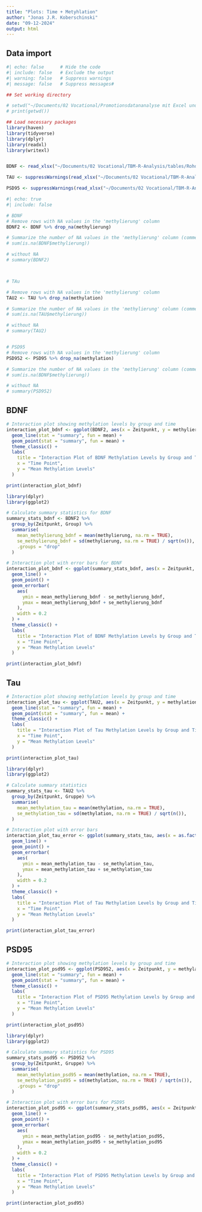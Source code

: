 ```yaml
---
title: "Plots: Time + Metyhlation"
author: "Jonas J.R. Koberschinski"
date: "09-12-2024"
output: html
---
```


## Data import

```r
#| echo: false      # Hide the code
#| include: false   # Exclude the output
#| warning: false   # Suppress warnings
#| message: false   # Suppress messages#

## Set working directory

# setwd("~/Documents/02 Vocational/Promotionsdatananalyse mit Excel und Martin/Rohdaten/")
# print(getwd())

## Load necessary packages
library(haven)
library(tidyverse)
library(dplyr)
library(readxl)
library(writexl)


BDNF <- read_xlsx("~/Documents/02 Vocational/TBM-R-Analysis/tables/Rohdaten/BDNF_Neuroplastizität_Alter_CpGs_ohne_m11_und_p36_mit_verhalten_vollständig_umstrukturiert.xlsx")

TAU <- suppressWarnings(read_xlsx("~/Documents/02 Vocational/TBM-R-Analysis/tables/Rohdaten/TAU_CpGs_mit_verhalten_ohne_p61_p59_p34_p29_umstruk.xlsx"))

PSD95 <- suppressWarnings(read_xlsx("~/Documents/02 Vocational/TBM-R-Analysis/tables/Rohdaten/PSD95_CpGs_mit_verhalten_größer_umstrukturiert.xlsx"))
```

```r
#| echo: true
#| include: false

# BDNF
# Remove rows with NA values in the 'methylierung' column
BDNF2 <- BDNF %>% drop_na(methylierung)

# Summarize the number of NA values in the 'methylierung' column (commented out)
# sum(is.na(BDNF$methylierung))

# without NA
# summary(BDNF2)



# TAu

# Remove rows with NA values in the 'methylierung' column
TAU2 <- TAU %>% drop_na(methylation)

# Summarize the number of NA values in the 'methylierung' column (commented out)
# sum(is.na(TAU$methylierung))

# without NA
# summary(TAU2)


# PSD95
# Remove rows with NA values in the 'methylierung' column
PSD952 <- PSD95 %>% drop_na(methylation)

# Summarize the number of NA values in the 'methylierung' column (commented out)
# sum(is.na(BDNF$methylierung))

# without NA
# summary(PSD952)
```

## BDNF

```r
# Interaction plot showing methylation levels by group and time
interaction_plot_bdnf <- ggplot(BDNF2, aes(x = Zeitpunkt, y = methylierung, group = Group, colour = Group)) +
  geom_line(stat = "summary", fun = mean) +
  geom_point(stat = "summary", fun = mean) +
  theme_classic() +
  labs(
    title = "Interaction Plot of BDNF Methylation Levels by Group and Time",
    x = "Time Point",
    y = "Mean Methylation Levels"
  )

print(interaction_plot_bdnf)
```

```r
library(dplyr)
library(ggplot2)

# Calculate summary statistics for BDNF
summary_stats_bdnf <- BDNF2 %>%
  group_by(Zeitpunkt, Group) %>%
  summarise(
    mean_methylierung_bdnf = mean(methylierung, na.rm = TRUE),
    se_methylierung_bdnf = sd(methylierung, na.rm = TRUE) / sqrt(n()),
    .groups = "drop"
  )

# Interaction plot with error bars for BDNF
interaction_plot_bdnf <- ggplot(summary_stats_bdnf, aes(x = Zeitpunkt, y = mean_methylierung_bdnf, group = Group, colour = Group)) +
  geom_line() +
  geom_point() +
  geom_errorbar(
    aes(
      ymin = mean_methylierung_bdnf - se_methylierung_bdnf,
      ymax = mean_methylierung_bdnf + se_methylierung_bdnf
    ),
    width = 0.2
  ) +
  theme_classic() +
  labs(
    title = "Interaction Plot of BDNF Methylation Levels by Group and Time",
    x = "Time Point",
    y = "Mean Methylation Levels"
  )

print(interaction_plot_bdnf)
```

## Tau

```r
# Interaction plot showing methylation levels by group and time
interaction_plot_tau <- ggplot(TAU2, aes(x = Zeitpunkt, y = methylation, group = Gruppe, colour = Gruppe)) +
  geom_line(stat = "summary", fun = mean) +
  geom_point(stat = "summary", fun = mean) +
  theme_classic() +
  labs(
    title = "Interaction Plot of Tau Methylation Levels by Group and Time",
    x = "Time Point",
    y = "Mean Methylation Levels"
  )

print(interaction_plot_tau)
```

```r
library(dplyr)
library(ggplot2)

# Calculate summary statistics
summary_stats_tau <- TAU2 %>%
  group_by(Zeitpunkt, Gruppe) %>%
  summarise(
    mean_methylation_tau = mean(methylation, na.rm = TRUE),
    se_methylation_tau = sd(methylation, na.rm = TRUE) / sqrt(n()),
  )

# Interaction plot with error bars
interaction_plot_tau_error <- ggplot(summary_stats_tau, aes(x = as.factor(Zeitpunkt), y = mean_methylation_tau, group = Gruppe, colour = Gruppe)) +
  geom_line() +
  geom_point() +
  geom_errorbar(
    aes(
      ymin = mean_methylation_tau - se_methylation_tau,
      ymax = mean_methylation_tau + se_methylation_tau
    ),
    width = 0.2
  ) +
  theme_classic() +
  labs(
    title = "Interaction Plot of Tau Methylation Levels by Group and Time",
    x = "Time Point",
    y = "Mean Methylation Levels"
  )

print(interaction_plot_tau_error)
```

## PSD95

```r
# Interaction plot showing methylation levels by group and time
interaction_plot_psd95 <- ggplot(PSD952, aes(x = Zeitpunkt, y = methylation, group = Gruppe, colour = Gruppe)) +
  geom_line(stat = "summary", fun = mean) +
  geom_point(stat = "summary", fun = mean) +
  theme_classic() +
  labs(
    title = "Interaction Plot of PSD95 Methylation Levels by Group and Time",
    x = "Time Point",
    y = "Mean Methylation Levels"
  )

print(interaction_plot_psd95)
```

```r
library(dplyr)
library(ggplot2)

# Calculate summary statistics for PSD95
summary_stats_psd95 <- PSD952 %>%
  group_by(Zeitpunkt, Gruppe) %>%
  summarise(
    mean_methylation_psd95 = mean(methylation, na.rm = TRUE),
    se_methylation_psd95 = sd(methylation, na.rm = TRUE) / sqrt(n()),
    .groups = "drop"
  )

# Interaction plot with error bars for PSD95
interaction_plot_psd95 <- ggplot(summary_stats_psd95, aes(x = Zeitpunkt, y = mean_methylation_psd95, group = Gruppe, colour = Gruppe)) +
  geom_line() +
  geom_point() +
  geom_errorbar(
    aes(
      ymin = mean_methylation_psd95 - se_methylation_psd95,
      ymax = mean_methylation_psd95 + se_methylation_psd95
    ),
    width = 0.2
  ) +
  theme_classic() +
  labs(
    title = "Interaction Plot of PSD95 Methylation Levels by Group and Time",
    x = "Time Point",
    y = "Mean Methylation Levels"
  )

print(interaction_plot_psd95)
```
